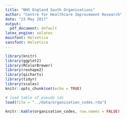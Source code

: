 ```yaml
---
title: "NHS England South Organisations"
author: "Centre for Healthcare Improvement Research"
date: "23 May 2017"
output:
  pdf_document: default
latex_engine: xelatex
mainfont: Helvetica
sansfont: Helvetica
---
```


```r
library(knitr)
library(ggplot2)
library(RColorBrewer)
library(reshape2)
library(qicharts)
library(tidyr)
library(scales)
knitr::opts_chunk$set(echo = TRUE)
```

```r

# load table of pseudo ids
load(file = "../data/organisation_codes.rda")

knitr::kable(organisation_codes, row.names = FALSE)

```
